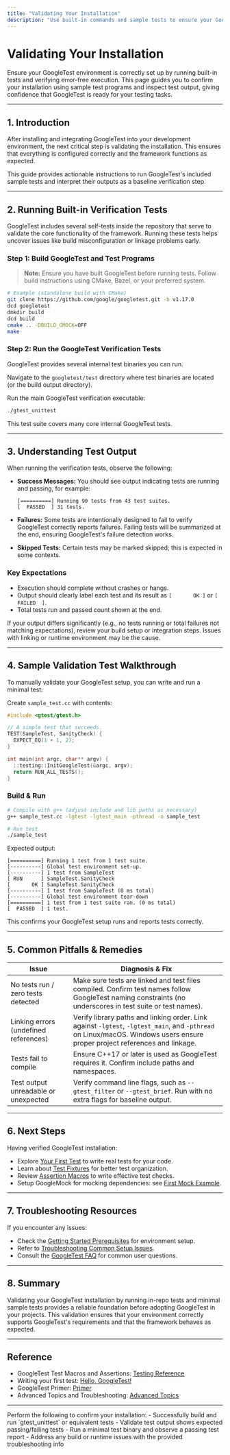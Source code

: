 ```yaml
---
title: "Validating Your Installation"
description: "Use built-in commands and sample tests to ensure your GoogleTest environment is working. Confirm with successful test runs and readable output to guarantee a solid foundation for your testing journey."
---
```


# Validating Your Installation

Ensure your GoogleTest environment is correctly set up by running built-in tests and verifying error-free execution. This page guides you to confirm your installation using sample test programs and inspect test output, giving confidence that GoogleTest is ready for your testing tasks.

---

## 1. Introduction

After installing and integrating GoogleTest into your development environment, the next critical step is validating the installation. This ensures that everything is configured correctly and the framework functions as expected.

This guide provides actionable instructions to run GoogleTest's included sample tests and interpret their outputs as a baseline verification step.

---

## 2. Running Built-in Verification Tests

GoogleTest includes several self-tests inside the repository that serve to validate the core functionality of the framework. Running these tests helps uncover issues like build misconfiguration or linkage problems early.

### Step 1: Build GoogleTest and Test Programs

> **Note:** Ensure you have built GoogleTest before running tests. Follow build instructions using CMake, Bazel, or your preferred system.

```bash
# Example (standalone build with CMake)
git clone https://github.com/google/googletest.git -b v1.17.0
dcd googletest
dmkdir build
dcd build
cmake .. -DBUILD_GMOCK=OFF
make
```

### Step 2: Run the GoogleTest Verification Tests

GoogleTest provides several internal test binaries you can run.

Navigate to the `googletest/test` directory where test binaries are located (or the build output directory).

Run the main GoogleTest verification executable:

```bash
./gtest_unittest
```

This test suite covers many core internal GoogleTest tests.

---

## 3. Understanding Test Output

When running the verification tests, observe the following:

- **Success Messages:** You should see output indicating tests are running and passing, for example:

  ```
  [==========] Running 90 tests from 43 test suites.
  [  PASSED  ] 31 tests.
  ```

- **Failures:** Some tests are intentionally designed to fail to verify GoogleTest correctly reports failures. Failing tests will be summarized at the end, ensuring GoogleTest's failure detection works.

- **Skipped Tests:** Certain tests may be marked skipped; this is expected in some contexts.

### Key Expectations

- Execution should complete without crashes or hangs.
- Output should clearly label each test and its result as `[       OK ]` or `[  FAILED  ]`.
- Total tests run and passed count shown at the end.

<Note>
If your output differs significantly (e.g., no tests running or total failures not matching expectations), review your build setup or integration steps. Issues with linking or runtime environment may be the cause.
</Note>

---

## 4. Sample Validation Test Walkthrough

To manually validate your GoogleTest setup, you can write and run a minimal test:

Create `sample_test.cc` with contents:

```cpp
#include <gtest/gtest.h>

// A simple test that succeeds.
TEST(SampleTest, SanityCheck) {
  EXPECT_EQ(1 + 1, 2);
}

int main(int argc, char** argv) {
  ::testing::InitGoogleTest(&argc, argv);
  return RUN_ALL_TESTS();
}
```

### Build & Run

```bash
# Compile with g++ (adjust include and lib paths as necessary)
g++ sample_test.cc -lgtest -lgtest_main -pthread -o sample_test

# Run test
./sample_test
```

Expected output:

```
[==========] Running 1 test from 1 test suite.
[----------] Global test environment set-up.
[----------] 1 test from SampleTest
[ RUN      ] SampleTest.SanityCheck
[       OK ] SampleTest.SanityCheck
[----------] 1 test from SampleTest (0 ms total)
[----------] Global test environment tear-down
[==========] 1 test from 1 test suite ran. (0 ms total)
[  PASSED  ] 1 test.
```

This confirms your GoogleTest setup runs and reports tests correctly.

---

## 5. Common Pitfalls & Remedies

| Issue                                   | Diagnosis & Fix                             |
|----------------------------------------|-------------------------------------------|
| No tests run / zero tests detected      | Make sure tests are linked and test files compiled. Confirm test names follow GoogleTest naming constraints (no underscores in test suite or test names). |
| Linking errors (undefined references) | Verify library paths and linking order. Link against `-lgtest`, `-lgtest_main`, and `-pthread` on Linux/macOS. Windows users ensure proper project references and linkage. |
| Tests fail to compile                  | Ensure C++17 or later is used as GoogleTest requires it. Confirm include paths and namespaces. |
| Test output unreadable or unexpected  | Verify command line flags, such as `--gtest_filter` or `--gtest_brief`. Run with no extra flags for baseline output. |

---

## 6. Next Steps

Having verified GoogleTest installation:

- Explore [Your First Test](../configuration-and-first-test/hello-world-test.md) to write real tests for your code.
- Learn about [Test Fixtures](../primer.md#same-data-multiple-tests) for better test organization.
- Review [Assertion Macros](../reference/assertions.md) to write effective test checks.
- Setup GoogleMock for mocking dependencies: see [First Mock Example](../configuration-and-first-test/first-mock-example.md).

---

## 7. Troubleshooting Resources

If you encounter any issues:

- Check the [Getting Started Prerequisites](../prerequisites-and-installation/system-requirements.md) for environment setup.
- Refer to [Troubleshooting Common Setup Issues](../troubleshooting-and-validation/common-issues.md).
- Consult the [GoogleTest FAQ](../../faq/general-usage/getting-started-questions.md) for common user questions.

---

## 8. Summary

Validating your GoogleTest installation by running in-repo tests and minimal sample tests provides a reliable foundation before adopting GoogleTest in your projects. This validation ensures that your environment correctly supports GoogleTest's requirements and that the framework behaves as expected.

---

## Reference

- GoogleTest Test Macros and Assertions: [Testing Reference](../../reference/testing.md)
- Writing your first test: [Hello, GoogleTest!](../configuration-and-first-test/hello-world-test.md)
- GoogleTest Primer: [Primer](../../primer.md)
- Advanced Topics and Troubleshooting: [Advanced Topics](../../advanced.md)

---

<Check>
Perform the following to confirm your installation:
- Successfully build and run `gtest_unittest` or equivalent tests
- Validate test output shows expected passing/failing tests
- Run a minimal test binary and observe a passing test report
- Address any build or runtime issues with the provided troubleshooting info
</Check>
